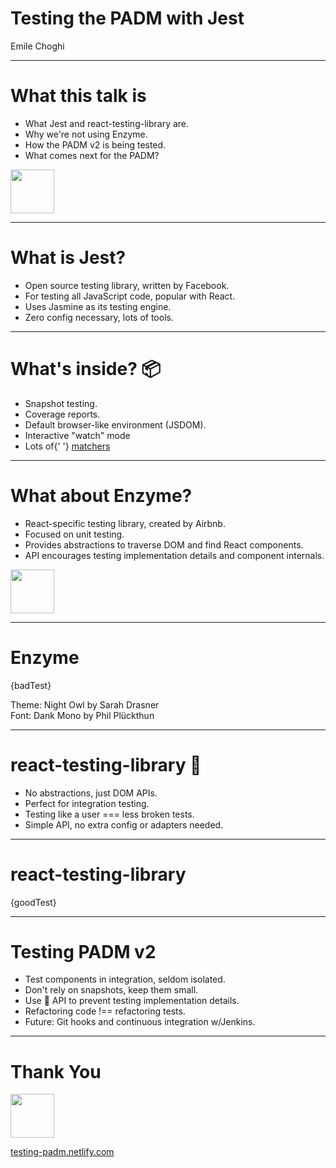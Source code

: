 

# Testing the PADM with Jest

<p>Emile Choghi</p>

---

# What this talk is

-   What Jest and react-testing-library are.
-   Why we're not using Enzyme.
-   How the PADM v2 is being tested.
-   What comes next for the PADM?

<img width="70px" height="70px" src="public/standard/smile.png" />

---

# What is Jest?

-   Open source testing library, written by Facebook.
-   For testing all JavaScript code, popular with React.
-   Uses Jasmine as its testing engine.
-   Zero config necessary, lots of tools.

---

# What's inside? 📦

<ul style={{ fontSize: 40, textAlign: 'left' }}>
    <Appear>
        <li>Snapshot testing.</li>
        <li>Coverage reports.</li>
        <li>Default browser-like environment (JSDOM).</li>
        <li>Interactive "watch" mode</li>
        <li>
            Lots of{' '}
            <a href="https://jestjs.io/docs/en/expect" target="_blank">
                matchers
            </a>
        </li>
    </Appear>
</ul>

---

# What about Enzyme?

-   React-specific testing library, created by Airbnb.
-   Focused on unit testing.
-   Provides abstractions to traverse DOM and find React components.
-   API encourages testing implementation details and component internals.

<Appear>
    <img width="70px" height="70px" src="public/standard/neutral-face.png" />
</Appear>

---

# Enzyme

<CodeBlock>{badTest}</CodeBlock>

<div style={{ fontSize: 20 }}>
    <div>Theme: Night Owl by Sarah Drasner</div>
    <div>Font: Dank Mono by Phil Plückthun</div>
</div>

---

# react-testing-library 🐐

<ul style={{ fontSize: 40, textAlign: 'left' }}>
    <Appear>
        <li>No abstractions, just DOM APIs.</li>
        <li>Perfect for integration testing.</li>
        <li>Testing like a user === less broken tests.</li>
        <li>Simple API, no extra config or adapters needed.</li>
    </Appear>
</ul>

---

# react-testing-library

<CodeBlock>{goodTest}</CodeBlock>

---

# Testing PADM v2

-   Test components in integration, seldom isolated.
-   Don't rely on snapshots, keep them small.
-   Use 🐐 API to prevent testing implementation details.
-   Refactoring code !== refactoring tests.
-   Future: Git hooks and continuous integration w/Jenkins.

---

# Thank You

<img width="70px" height="70px" src="public/standard/wave.png" />

[testing-padm.netlify.com](https://testing-padm.netlify.com/)
